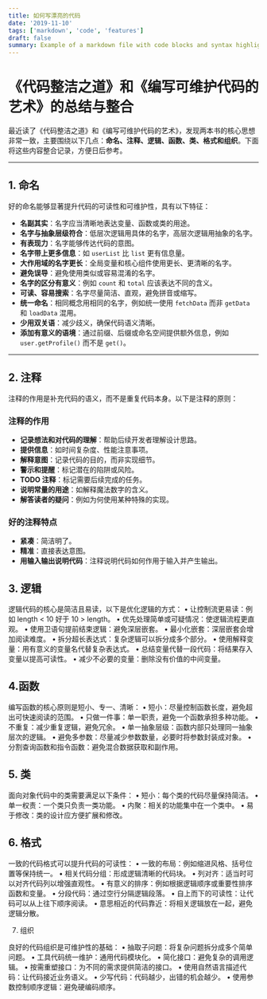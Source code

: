 ```yaml
---
title: 如何写漂亮的代码
date: '2019-11-10'
tags: ['markdown', 'code', 'features']
draft: false
summary: Example of a markdown file with code blocks and syntax highlighting
---
```


# 《代码整洁之道》和《编写可维护代码的艺术》的总结与整合

最近读了《代码整洁之道》和《编写可维护代码的艺术》，发现两本书的核心思想非常一致，主要围绕以下几点：**命名、注释、逻辑、函数、类、格式和组织**。下面将这些内容整合记录，方便日后参考。

---

## 1. 命名

好的命名能够显著提升代码的可读性和可维护性，具有以下特征：

- **名副其实**：名字应当清晰地表达变量、函数或类的用途。
- **名字与抽象层级符合**：低层次逻辑用具体的名字，高层次逻辑用抽象的名字。
- **有表现力**：名字能够传达代码的意图。
- **名字带上更多信息**：如 `userList` 比 `list` 更有信息量。
- **大作用域的名字更长**：全局变量和核心组件使用更长、更清晰的名字。
- **避免误导**：避免使用类似或容易混淆的名字。
- **名字的区分有意义**：例如 `count` 和 `total` 应该表达不同的含义。
- **可读、容易搜索**：名字尽量简洁、直观，避免拼音或缩写。
- **统一命名**：相同概念用相同的名字，例如统一使用 `fetchData` 而非 `getData` 和 `loadData` 混用。
- **少用双关语**：减少歧义，确保代码语义清晰。
- **添加有意义的语境**：通过前缀、后缀或命名空间提供额外信息，例如 `user.getProfile()` 而不是 `get()`。

---

## 2. 注释

注释的作用是补充代码的语义，而不是重复代码本身。以下是注释的原则：

### 注释的作用

- **记录想法和对代码的理解**：帮助后续开发者理解设计思路。
- **提供信息**：如时间复杂度、性能注意事项。
- **解释意图**：记录代码的目的，而非实现细节。
- **警示和提醒**：标记潜在的陷阱或风险。
- **TODO 注释**：标记需要后续完成的任务。
- **说明常量的用途**：如解释魔法数字的含义。
- **解答读者的疑问**：例如为何使用某种特殊的实现。

### 好的注释特点

- **紧凑**：简洁明了。
- **精准**：直接表达意图。
- **用输入输出说明代码**：注释说明代码如何作用于输入并产生输出。

## 3. 逻辑

逻辑代码的核心是简洁且易读，以下是优化逻辑的方式：
	•	让控制流更易读：例如 length < 10 好于 10 > length。
	•	优先处理简单或可疑情况：使逻辑流程更直观。
	•	使用卫语句提前结束逻辑：避免深层嵌套。
    •	最小化嵌套：深层嵌套会增加阅读难度。
    •	拆分超长表达式：复杂逻辑可以拆分成多个部分。
    •	使用解释变量：用有意义的变量名代替复杂表达式。
    •	总结变量代替一段代码：将结果存入变量以提高可读性。
    •	减少不必要的变量：删除没有价值的中间变量。

## 4.函数

编写函数的核心原则是短小、专一、清晰：
	•	短小：尽量控制函数长度，避免超出可快速阅读的范围。
	•	只做一件事：单一职责，避免一个函数承担多种功能。
	•	不重复：减少重复逻辑，避免冗余。
	•	单一抽象层级：函数内部只处理同一抽象层次的逻辑。
	•	避免多参数：尽量减少参数数量，必要时将参数封装成对象。
	•	分割查询函数和指令函数：避免混合数据获取和副作用。

## 5. 类

面向对象代码中的类需要满足以下条件：
	•	短小：每个类的代码尽量保持简洁。
	•	单一权责：一个类只负责一类功能。
	•	内聚：相关的功能集中在一个类中。
	•	易于修改：类的设计应方便扩展和修改。

## 6. 格式

一致的代码格式可以提升代码的可读性：
	•	一致的布局：例如缩进风格、括号位置等保持统一。
	•	相关代码分组：形成逻辑清晰的代码块。
	•	列对齐：适当时可以对齐代码列以增强直观性。
	•	有意义的排序：例如根据逻辑顺序或重要性排序函数和变量。
	•	分段代码：通过空行分隔逻辑段落。
	•	自上而下的可读性：让代码可以从上往下顺序阅读。
	•	意思相近的代码靠近：将相关逻辑放在一起，避免逻辑分散。

7. 组织

良好的代码组织是可维护性的基础：
	•	抽取子问题：将复杂问题拆分成多个简单问题。
	•	工具代码统一维护：通用代码模块化。
	•	简化接口：避免复杂的调用逻辑。
	•	按需重塑接口：为不同的需求提供简洁的接口。
	•	使用自然语言描述代码：让代码接近业务语义。
	•	少写代码：代码越少，出错的机会越少。
	•	使用参数控制顺序逻辑：避免硬编码顺序。